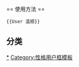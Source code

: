 {{Userbox
  |border-c = #000
  |border-s = 1
  |id-c     = #FFFFD4
  |id-s     = 9
  |id-fc    = #000
  |info-c   = #FFFFD4
  |info-s   = 10
  |info-fc  = #000
  |id       = [[File:Sheep.svg|36px]]
  |info     = 该用户有如[[绵羊]]一般'''温顺'''。
}}<includeonly>[[Category:温顺的维基人|{{PAGENAME}}]]</includeonly><noinclude>
<br /><br />
== 使用方法 ==
<pre>{{User 温顺}}</pre>
== 分类 ==
[[Category:温顺的维基人|*]]
[[Category:性格用户框模板]]
</noinclude>